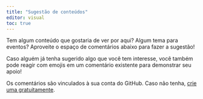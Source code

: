 ```yaml
---
title: "Sugestão de conteúdos"
editor: visual
toc: true
---
```


Tem algum conteúdo que gostaria de ver por aqui? Algum tema para eventos? Aproveite o espaço de comentários abaixo para fazer a sugestão!

Caso alguém já tenha sugerido algo que você tem interesse, você também pode reagir com emojis em um comentário existente para demonstrar seu apoio!

Os comentários são vinculados à sua conta do GitHub. Caso não tenha, [crie uma gratuitamente](https://github.com/signup).